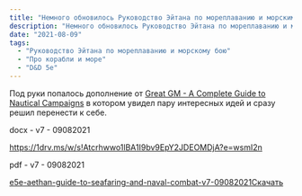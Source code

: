 ```yaml
---
title: "Немного обновилось Руководство Эйтана по мореплаванию и морским сражениям"
description: "Немного обновилось Руководство Эйтана по мореплаванию и морским сражениям"
date: "2021-08-09"
tags: 
  - "Руководство Эйтана по мореплаванию и морскому бою"
  - "Про корабли и море"
  - "D&D 5e"
---
```


Под руки попалось дополнение от [Great GM - A Complete Guide to Nautical Campaigns](https://www.greatgamemaster.com/dm/a-complete-guide-to-nautical-campaigns-launch/#:~:text=A%20Complete%20Guide%20to%20Nautical%20Campaigns%20is%20a%20complete%20set,can%20add%20to%20the%20battles.) в котором увидел пару интересных идей и сразу решил перенести к себе.

docx - v7 - 09082021

https://1drv.ms/w/s!Atcrhwwo1lBA1I9bv9EpY2JDEOMDjA?e=wsmI2n

pdf - v7 - 09082021

[e5e-aethan-guide-to-seafaring-and-naval-combat-v7-09082021](https://cyborgsandmages.files.wordpress.com/2021/08/e5e-aethan-guide-to-seafaring-and-naval-combat-v7-09082021.pdf)[Скачать](https://cyborgsandmages.files.wordpress.com/2021/08/e5e-aethan-guide-to-seafaring-and-naval-combat-v7-09082021.pdf)
